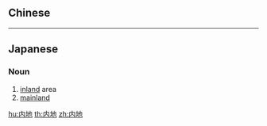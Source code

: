 {{also|內地}}
==Chinese==
{{zh-see|內地}}

----

==Japanese==
{{ja-kanjitab|ない|ち|yomi=o}}

===Noun===
{{ja-noun|ないち|kyu=內地}}

# [[inland]] area
# [[mainland]]

[[hu:内地]]
[[th:内地]]
[[zh:内地]]